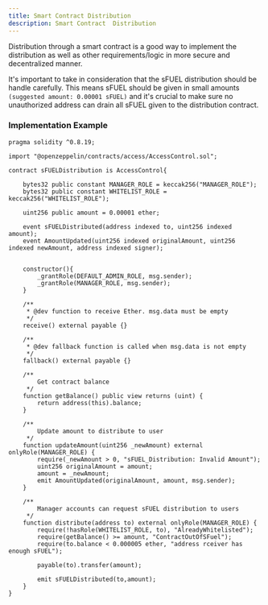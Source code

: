 ```yaml
---
title: Smart Contract Distribution
description: Smart Contract  Distribution
---
```


Distribution through a smart contract is a good way to implement the distribution as well as other requirements/logic in more secure and decentralized manner.

It's important to take in consideration that the sFUEL distribution should be handle carefully. This means sFUEL should be given in small amounts `(suggested amount: 0.00001 sFUEL)` and it's crucial to make sure no unauthorized address can drain all sFUEL given to the distribution contract.

### Implementation Example

```solidity 
pragma solidity ^0.8.19;

import "@openzeppelin/contracts/access/AccessControl.sol";

contract sFUELDistribution is AccessControl{

    bytes32 public constant MANAGER_ROLE = keccak256("MANAGER_ROLE");
    bytes32 public constant WHITELIST_ROLE = keccak256("WHITELIST_ROLE");

    uint256 public amount = 0.00001 ether;

    event sFUELDistributed(address indexed to, uint256 indexed amount);
    event AmountUpdated(uint256 indexed originalAmount, uint256 indexed newAmount, address indexed signer);


    constructor(){
        _grantRole(DEFAULT_ADMIN_ROLE, msg.sender);
        _grantRole(MANAGER_ROLE, msg.sender);
    }

    /**
     * @dev function to receive Ether. msg.data must be empty
     */
    receive() external payable {}
    
    /**
     * @dev fallback function is called when msg.data is not empty
     */
    fallback() external payable {}

    /**
        Get contract balance
     */
    function getBalance() public view returns (uint) {
        return address(this).balance;
    }

    /**
        Update amount to distribute to user
     */
    function updateAmount(uint256 _newAmount) external onlyRole(MANAGER_ROLE) {
        require(_newAmount > 0, "sFUEL_Distribution: Invalid Amount");
        uint256 originalAmount = amount;
        amount = _newAmount;
        emit AmountUpdated(originalAmount, amount, msg.sender);
    }

    /**
        Manager accounts can request sFUEL distribution to users
     */
    function distribute(address to) external onlyRole(MANAGER_ROLE) {
        require(!hasRole(WHITELIST_ROLE, to), "AlreadyWhitelisted");
        require(getBalance() >= amount, "ContractOutOfSFuel");
        require(to.balance < 0.000005 ether, "address rceiver has enough sFUEL");

        payable(to).transfer(amount);

        emit sFUELDistributed(to,amount);
    }
}
```